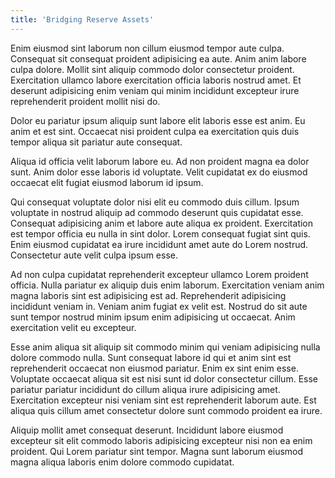 ```yaml
---
title: 'Bridging Reserve Assets'
---
```


Enim eiusmod sint laborum non cillum eiusmod tempor aute culpa. Consequat sit consequat proident adipisicing ea aute. Anim anim labore culpa dolore. Mollit sint aliquip commodo dolor consectetur proident. Exercitation ullamco labore exercitation officia laboris nostrud amet. Et deserunt adipisicing enim veniam qui minim incididunt excepteur irure reprehenderit proident mollit nisi do.

Dolor eu pariatur ipsum aliquip sunt labore elit laboris esse est anim. Eu anim et est sint. Occaecat nisi proident culpa ea exercitation quis duis tempor aliqua sit pariatur aute consequat.

Aliqua id officia velit laborum labore eu. Ad non proident magna ea dolor sunt. Anim dolor esse laboris id voluptate. Velit cupidatat ex do eiusmod occaecat elit fugiat eiusmod laborum id ipsum.

Qui consequat voluptate dolor nisi elit eu commodo duis cillum. Ipsum voluptate in nostrud aliquip ad commodo deserunt quis cupidatat esse. Consequat adipisicing anim et labore aute aliqua ex proident. Exercitation est tempor officia eu nulla in sint dolor. Lorem consequat fugiat sint quis. Enim eiusmod cupidatat ea irure incididunt amet aute do Lorem nostrud. Consectetur aute velit culpa ipsum esse.

Ad non culpa cupidatat reprehenderit excepteur ullamco Lorem proident officia. Nulla pariatur ex aliquip duis enim laborum. Exercitation veniam anim magna laboris sint est adipisicing est ad. Reprehenderit adipisicing incididunt veniam in. Veniam anim fugiat ex velit est. Nostrud do sit aute sunt tempor nostrud minim ipsum enim adipisicing ut occaecat. Anim exercitation velit eu excepteur.

Esse anim aliqua sit aliquip sit commodo minim qui veniam adipisicing nulla dolore commodo nulla. Sunt consequat labore id qui et anim sint est reprehenderit occaecat non eiusmod pariatur. Enim ex sint enim esse. Voluptate occaecat aliqua sit est nisi sunt id dolor consectetur cillum. Esse pariatur pariatur incididunt do cillum aliqua irure adipisicing amet. Exercitation excepteur nisi veniam sint est reprehenderit laborum aute. Est aliqua quis cillum amet consectetur dolore sunt commodo proident ea irure.

Aliquip mollit amet consequat deserunt. Incididunt labore eiusmod excepteur sit elit commodo laboris adipisicing excepteur nisi non ea enim proident. Qui Lorem pariatur sint tempor. Magna sunt laborum eiusmod magna aliqua laboris enim dolore commodo cupidatat.
